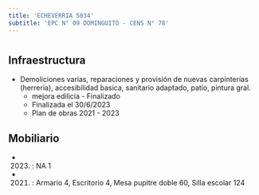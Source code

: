 ```yaml
---
title: 'ECHEVERRIA 5034'
subtitle: 'EPC N° 09 DOMINGUITO - CENS N° 78'
---
```


#
## Infraestructura

* Demoliciones varias, reparaciones y provisión de nuevas carpinterías (herreria), accesibilidad basica, sanitario adaptado, patio, pintura gral. 
    + mejora edilicia - Finalizado 
    + Finalizada el 30/6/2023 
    + Plan de obras 2021 - 2023 






## Mobiliario

*  (2023) : NA 1 

*  (2021) : Armario 4, Escritorio 4, Mesa pupitre doble 60, Silla escolar 124 



